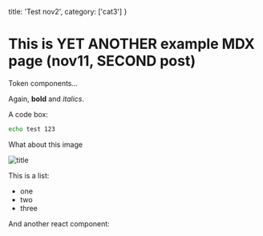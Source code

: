 
  title: 'Test nov2',
  category: ['cat3']
}

<HeaderComponent title={metadata.title} category={metadata.category} />


# This is YET ANOTHER example MDX page (nov11, SECOND post)
 
Token components...

Again, **bold** and _italics_.

A code box:
```bash
echo test 123
```

What about this image

![title](/2023-11/231111-02/code-herder-exported.png)

This is a list:
- one
- two
- three

And another react component:
 
<MyComponent />


<Giscus />

